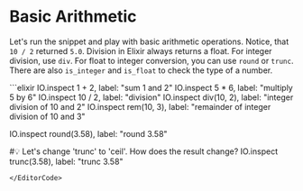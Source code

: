 
# Basic Arithmetic

Let's run the snippet and play with basic arithmetic operations. Notice, that `10 / 2` returned `5.0`. Division in Elixir always returns a float. For integer division, use `div`. For float to integer conversion, you can use `round` or `trunc`. There are also `is_integer` and `is_float` to check the type of a number.

<EditorCode>
```elixir
IO.inspect 1 + 2, label: "sum 1 and 2"
IO.inspect 5 * 6, label: "multiply 5 by 6"
IO.inspect 10 / 2, label: "division"
IO.inspect div(10, 2), label: "integer division of 10 and 2"
IO.inspect rem(10, 3),
  label: "remainder of integer division of 10 and 3"

IO.inspect round(3.58), label: "round 3.58"

#💡 Let's change 'trunc' to 'ceil'. How does the result change?
IO.inspect trunc(3.58), label: "trunc 3.58"
```
</EditorCode>
